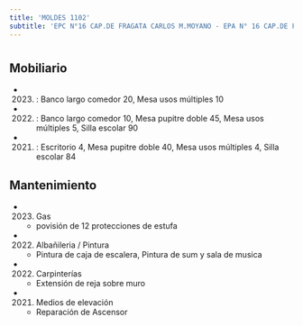 ```yaml
---
title: 'MOLDES 1102'
subtitle: 'EPC N°16 CAP.DE FRAGATA CARLOS M.MOYANO - EPA N° 16 CAP.DE FRAGATA CARLOS M.MOYANO'
---
```


#


## Mobiliario

*  (2023) : Banco largo comedor 20, Mesa usos múltiples 10 

*  (2022) : Banco largo comedor 10, Mesa pupitre doble 45, Mesa usos múltiples 5, Silla escolar 90 

*  (2021) : Escritorio 4, Mesa pupitre doble 40, Mesa usos múltiples 4, Silla escolar 84 





## Mantenimiento

*  (2023) Gas 
    + povisión de 12 protecciones de estufa

*  (2022) Albañileria / Pintura 
    + Pintura de caja de escalera, Pintura de sum y sala de musica

*  (2022) Carpinterías 
    + Extensión de reja sobre muro

*  (2021) Medios de elevación 
    + Reparación de Ascensor



